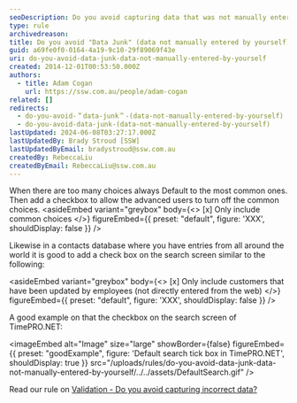 ```yaml
---
seoDescription: Do you avoid capturing data that was not manually entered by yourself?
type: rule
archivedreason:
title: Do you avoid "Data Junk" (data not manually entered by yourself)?
guid: a69fe0f0-0164-4a19-9c10-29f89069f43e
uri: do-you-avoid-data-junk-data-not-manually-entered-by-yourself
created: 2014-12-01T00:53:50.000Z
authors:
  - title: Adam Cogan
    url: https://ssw.com.au/people/adam-cogan
related: []
redirects:
  - do-you-avoid-＂data-junk＂-(data-not-manually-entered-by-yourself)
  - do-you-avoid-data-junk-(data-not-manually-entered-by-yourself)
lastUpdated: 2024-06-08T03:27:17.000Z
lastUpdatedBy: Brady Stroud [SSW]
lastUpdatedByEmail: bradystroud@ssw.com.au
createdBy: RebeccaLiu
createdByEmail: RebeccaLiu@ssw.com.au
---
```


When there are too many choices always Default to the most common ones. Then add a checkbox to allow the advanced users to turn off the common choices.
<asideEmbed
  variant="greybox"
  body={<>
    [x] Only include common choices
  </>}
  figureEmbed={{
    preset: "default",
    figure: 'XXX',
    shouldDisplay: false
  }}
/>

Likewise in a contacts database where you have entries from all around the world it is good to add a check box on the search screen similar to the following:

<asideEmbed
  variant="greybox"
  body={<>
    [x] Only include customers that have been updated by employees (not directly entered from the web)
  </>}
  figureEmbed={{
    preset: "default",
    figure: 'XXX',
    shouldDisplay: false
  }}
/>

A good example on that the checkbox on the search screen of TimePRO.NET:

<imageEmbed
  alt="Image"
  size="large"
  showBorder={false}
  figureEmbed={{
    preset: "goodExample",
    figure: 'Default search tick box in TimePRO.NET',
    shouldDisplay: true
  }}
  src="/uploads/rules/do-you-avoid-data-junk-data-not-manually-entered-by-yourself/../../assets/DefaultSearch.gif"
/>

Read our rule on [Validation - Do you avoid capturing incorrect data?](/validation-do-you-avoid-capturing-incorrect-data)
